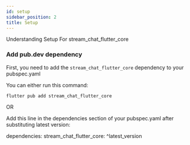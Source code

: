 ```yaml
---
id: setup
sidebar_position: 2
title: Setup
---
```


Understanding Setup For stream_chat_flutter_core

### Add pub.dev dependency

First, you need to add the `stream_chat_flutter_core` dependency to your pubspec.yaml

You can either run this command:

```
flutter pub add stream_chat_flutter_core
```

OR

Add this line in the dependencies section of your pubspec.yaml after substituting latest version:

dependencies:
  stream_chat_flutter_core: ^latest_version

